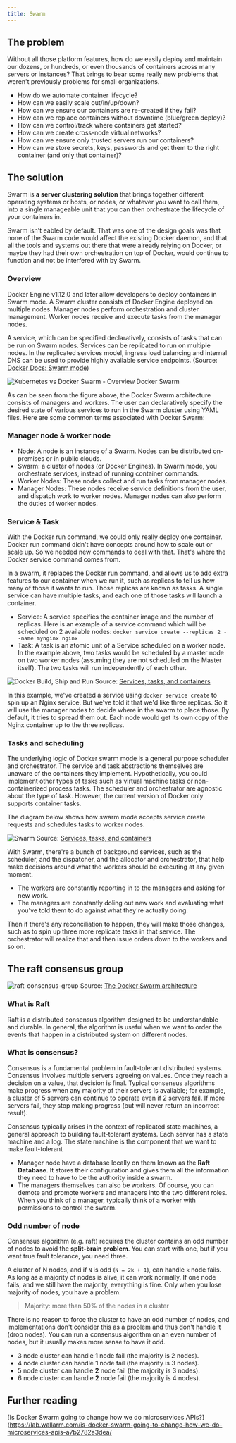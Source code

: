 ```yaml
---
title: Swarm
--- 
```


## The problem
Without all those platform features, how do we easily deploy and maintain our dozens, or hundreds, or even thousands of containers across many servers or instances?  That brings to bear some really new problems that weren't previously problems for small organizations.

- How do we automate container lifecycle?
- How can we easily scale out/in/up/down?
- How can we ensure our containers are re-created if they fail?
- How can we replace containers without downtime (blue/green deploy)?
- How can we control/track where containers get started?
- How can we create cross-node virtual networks?
- How can we ensure only trusted servers run our containers?
- How can we store secrets, keys, passwords and get them to the right container (and only that container)?

## The solution

Swarm is **a server clustering solution** that brings together different operating systems or hosts, or nodes, or whatever you want to call them, into a single manageable unit that you can then orchestrate the lifecycle  of your containers in.

Swarm isn't eabled by default. That was one of the design goals was that none of the Swarm code would affect the existing Docker daemon, and that all the tools and systems out there that were already relying on Docker, or maybe they had their own orchestration on top of Docker, would continue to function and not be interfered with by Swarm.

### Overview
Docker Engine v1.12.0 and later allow developers to deploy containers in Swarm mode. A Swarm cluster consists of Docker Engine deployed on multiple nodes. Manager nodes perform orchestration and cluster management. Worker nodes receive and execute tasks from the manager nodes.

A service, which can be specified declaratively, consists of tasks that can be run on Swarm nodes. Services can be replicated to run on multiple nodes. In the replicated services model, ingress load balancing and internal DNS can be used to provide highly available service endpoints. (Source: [Docker Docs: Swarm mode](https://docs.docker.com/engine/swarm/key-concepts/))

![Kubernetes vs Docker Swarm - Overview Docker Swarm](/img/web-development/docker/docker-architecture-1024x617.png)

As can be seen from the figure above, the Docker Swarm architecture consists of managers and workers. The user can declaratively specify the desired state of various services to run in the Swarm cluster using YAML files. Here are some common terms associated with Docker Swarm:

### Manager node & worker node
- Node: A node is an instance of a Swarm. Nodes can be distributed on-premises or in public clouds.
- Swarm: a cluster of nodes (or Docker Engines). In Swarm mode, you orchestrate services, instead of running container commands.
- Worker Nodes: These nodes collect and run tasks from manager nodes.
- Manager Nodes: These nodes receive service definitions from the user, and dispatch work to worker nodes. Manager nodes can also perform the duties of worker nodes. 

### Service & Task

With the Docker run command, we could only really deploy one container. Docker run command didn't have concepts around how to scale out or scale up. So we needed new commands to deal with that. That's where the Docker service command comes from. 

In a swarm, it replaces the Docker run command, and allows us to add extra features to our container when we run it, such as replicas to tell us how many of those it wants to run. Those replicas are known as tasks. A single service can have multiple tasks, and each one of those tasks will launch a container.

- Service: A service specifies the container image and the number of replicas.  Here is an example of a service command which will be scheduled on 2 available nodes: 
`docker service create --replicas 2 --name mynginx nginx`
- Task: A task is an atomic unit of a Service scheduled on a worker node. In the example above, two tasks would be scheduled by a master node on two worker nodes (assuming they are not scheduled on the Master itself). The two tasks will run independently of each other.

![Docker Build, Ship and Run](/img/web-development/docker/services-diagram.png)
Source: [Services, tasks, and containers](https://docs.docker.com/engine/swarm/how-swarm-mode-works/services/#services-tasks-and-containers)

In this example, we've created a service using `docker service create` to spin up an Nginx service. But we've told it that we'd like three replicas. So it will use the manager nodes to decide where in the swarm to place those. By default, it tries to spread them out. Each node would get its own copy of the Nginx container up to the three replicas.

### Tasks and scheduling

The underlying logic of Docker swarm mode is a general purpose scheduler and orchestrator. The service and task abstractions themselves are unaware of the containers they implement. Hypothetically, you could implement other types of tasks such as virtual machine tasks or non-containerized process tasks. The scheduler and orchestrator are agnostic about the type of task. However, the current version of Docker only supports container tasks.

The diagram below shows how swarm mode accepts service create requests and schedules tasks to worker nodes.

![Swarm](/img/web-development/docker/Docker-swarm.webp)
Source: [Services, tasks, and containers](https://lab.wallarm.com/is-docker-swarm-going-to-change-how-we-do-microservices-apis-a7b2782a3dea/)

With Swarm, there're a bunch of background services, such as the scheduler, and the dispatcher, and the allocator and orchestrator, that help make decisions around what the workers should be executing at any given moment.

- The workers are constantly reporting in to the managers and asking for new work. 
- The managers are constantly doling out new work and evaluating what you've told them to do against what they're actually doing.

Then if there's any reconciliation to happen, they will make those changes, such as to spin up three more replicate tasks in that service. The orchestrator will realize that and then issue orders down to the workers and so on.


## The raft consensus group

![raft-consensus-group](/img/web-development/docker/raft-consensus-group.png)
Source: [The Docker Swarm architecture](https://www.oreilly.com/library/view/learn-docker/9781838827472/170657e5-d4d2-413e-ab6f-0b7abd15a086.xhtml)
### What is Raft
Raft is a distributed consensus algorithm designed to be understandable and durable. In general, the algorithm is useful when we want to order the events that happen in a distributed system on different nodes.

### What is consensus?

Consensus is a fundamental problem in fault-tolerant distributed systems. Consensus involves multiple servers agreeing on values. Once they reach a decision on a value, that decision is final. Typical consensus algorithms make progress when any majority of their servers is available; for example, a cluster of 5 servers can continue to operate even if 2 servers fail. If more servers fail, they stop making progress (but will never return an incorrect result).

Consensus typically arises in the context of replicated state machines, a general approach to building fault-tolerant systems. Each server has a state machine and a log. The state machine is the component that we want to make fault-tolerant

- Manager node have a database locally on them known as the **Raft Database**. It stores their configuration and gives them all the information they need to have to be the authority inside a swarm.
- The managers themselves can also be workers. Of course, you can demote and promote workers and managers into the two different roles. When you think of a manager, typically think of a worker with permissions to control the swarm.

### Odd number of node
Consensus algorithm (e.g. raft) requires the cluster contains an odd number of nodes to avoid the **split-brain problem**. You can start with one, but if you want true fault tolerance, you need three.

A cluster of N nodes, and if `N` is odd (`N = 2k + 1`), can handle `k` node fails. As long as a majority of nodes is alive, it can work normally. If one node fails, and we still have the majority, everything is fine. Only when you lose majority of nodes, you have a problem.

> Majority: more than 50% of the nodes in a cluster

There is no reason to force the cluster to have an odd number of nodes, and implementations don't consider this as a problem and thus don't handle it (drop nodes). You can run a consensus algorithm on an even number of nodes, but it usually makes more sense to have it odd.

- 3 node cluster can handle **1** node fail (the majority is 2 nodes).
- 4 node cluster can handle **1** node fail (the majority is 3 nodes).
- 5 node cluster can handle **2** node fail (the majority is 3 nodes).
- 6 node cluster can handle **2** node fail (the majority is 4 nodes).



## Further reading

[Is Docker Swarm going to change how we do microservices APIs?](https://lab.wallarm.com/is-docker-swarm-going-to-change-how-we-do-microservices-apis-a7b2782a3dea/
